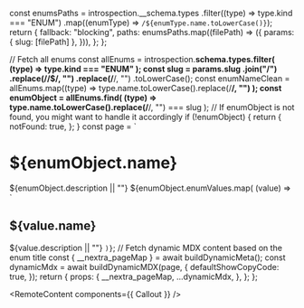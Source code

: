 
  const enumsPaths = introspection.__schema.types
    .filter((type) => type.kind === "ENUM")
    .map((enumType) => `/${enumType.name.toLowerCase()}`);
  return {
    fallback: "blocking",
    paths: enumsPaths.map((filePath) => ({
      params: { slug: [filePath] },
    })),
  };
};

  // Fetch all enums
  const allEnums = introspection.__schema.types.filter(
    (type) => type.kind === "ENUM"
  );
  const slug = params.slug
    .join("/")
    .replace(/\/$/, "")
    .replace(/__/, "")
    .toLowerCase();
  const enumNameClean = allEnums.map((type) =>
    type.name.toLowerCase().replace(/__/, "")
  );
  const enumObject = allEnums.find(
    (type) => type.name.toLowerCase().replace(/__/, "") === slug
  );
  // If enumObject is not found, you might want to handle it accordingly
  if (!enumObject) {
    return {
      notFound: true,
    };
  }
  const page = `
  # ${enumObject.name}
  ${enumObject.description || ""}
  ${enumObject.enumValues.map(
    (value) => `
  ## ${value.name}
  ${value.description || ""}
  `
  )}
  `;
  // Fetch dynamic MDX content based on the enum title
  const { __nextra_pageMap } = await buildDynamicMeta();
  const dynamicMdx = await buildDynamicMDX(page, {
    defaultShowCopyCode: true,
  });
  return {
    props: {
      __nextra_pageMap,
      ...dynamicMdx,
    },
  };
};

<RemoteContent components={{ Callout }} />
